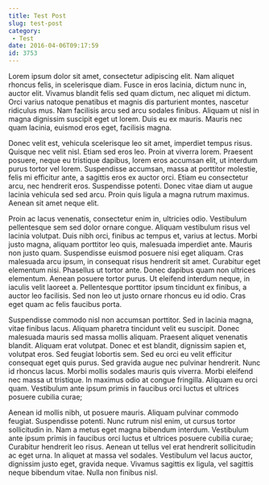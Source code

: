 ```yaml
---
title: Test Post
slug: test-post
category:
 - Test
date: 2016-04-06T09:17:59
id: 3753
---
```


Lorem ipsum dolor sit amet, consectetur adipiscing elit. Nam aliquet rhoncus felis, in scelerisque diam. Fusce in eros lacinia, dictum nunc in, auctor elit. Vivamus blandit felis sed quam dictum, nec aliquet mi dictum. Orci varius natoque penatibus et magnis dis parturient montes, nascetur ridiculus mus. Nam facilisis arcu sed arcu sodales finibus. Aliquam ut nisl in magna dignissim suscipit eget ut lorem. Duis eu ex mauris. Mauris nec quam lacinia, euismod eros eget, facilisis magna.

Donec velit est, vehicula scelerisque leo sit amet, imperdiet tempus risus. Quisque nec velit nisl. Etiam sed eros leo. Proin at viverra lorem. Praesent posuere, neque eu tristique dapibus, lorem eros accumsan elit, ut interdum purus tortor vel lorem. Suspendisse accumsan, massa at porttitor molestie, felis mi efficitur ante, a sagittis eros ex auctor orci. Etiam eu consectetur arcu, nec hendrerit eros. Suspendisse potenti. Donec vitae diam ut augue lacinia vehicula sed sed arcu. Proin quis ligula a magna rutrum maximus. Aenean sit amet neque elit.

Proin ac lacus venenatis, consectetur enim in, ultricies odio. Vestibulum pellentesque sem sed dolor ornare congue. Aliquam vestibulum risus vel lacinia volutpat. Duis nibh orci, finibus ac tempus et, varius at lectus. Morbi justo magna, aliquam porttitor leo quis, malesuada imperdiet ante. Mauris non justo quam. Suspendisse euismod posuere nisi eget aliquam. Cras malesuada arcu ipsum, in consequat risus hendrerit sit amet. Curabitur eget elementum nisi. Phasellus ut tortor ante. Donec dapibus quam non ultrices elementum. Aenean posuere tortor purus. Ut eleifend interdum neque, in iaculis velit laoreet a. Pellentesque porttitor ipsum tincidunt ex finibus, a auctor leo facilisis. Sed non leo ut justo ornare rhoncus eu id odio. Cras eget quam ac felis faucibus porta.

Suspendisse commodo nisl non accumsan porttitor. Sed in lacinia magna, vitae finibus lacus. Aliquam pharetra tincidunt velit eu suscipit. Donec malesuada mauris sed massa mollis aliquam. Praesent aliquet venenatis blandit. Aliquam erat volutpat. Donec et est blandit, dignissim sapien et, volutpat eros. Sed feugiat lobortis sem. Sed eu orci eu velit efficitur consequat eget quis purus. Sed gravida augue nec pulvinar hendrerit. Nunc id rhoncus lacus. Morbi mollis sodales mauris quis viverra. Morbi eleifend nec massa ut tristique. In maximus odio at congue fringilla. Aliquam eu orci quam. Vestibulum ante ipsum primis in faucibus orci luctus et ultrices posuere cubilia curae;

Aenean id mollis nibh, ut posuere mauris. Aliquam pulvinar commodo feugiat. Suspendisse potenti. Nunc rutrum nisl enim, ut cursus tortor sollicitudin in. Nam a metus eget magna bibendum interdum. Vestibulum ante ipsum primis in faucibus orci luctus et ultrices posuere cubilia curae; Curabitur hendrerit leo risus. Aenean ut tellus vel erat hendrerit sollicitudin ac eget urna. In aliquet at massa vel sodales. Vestibulum vel lacus auctor, dignissim justo eget, gravida neque. Vivamus sagittis ex ligula, vel sagittis neque bibendum vitae. Nulla non finibus nisl.